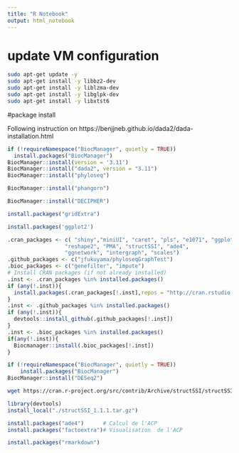 ```yaml
---
title: "R Notebook"
output: html_notebook
---
```

# update VM configuration
``` bash
sudo apt-get update -y 
sudo apt-get install -y libbz2-dev
sudo apt-get install -y liblzma-dev
sudo apt-get install -y libglpk-dev
sudo apt-get install -y libxtst6
```


#package install

Following instruction on https://benjjneb.github.io/dada2/dada-installation.html

```r
if (!requireNamespace("BiocManager", quietly = TRUE))
  install.packages("BiocManager")
BiocManager::install(version = '3.11')
BiocManager::install("dada2", version = "3.11")
BiocManager::install("phyloseq")
```
```r
BiocManager::install("phangorn")
```
```r
BiocManager::install("DECIPHER")
```

```r
install.packages("gridExtra")
```

```r
install.packages('ggplot2')
```
```r
.cran_packages <- c( "shiny","miniUI", "caret", "pls", "e1071", "ggplot2", "randomForest", "dplyr", "ggrepel", "nlme", "devtools",
                  "reshape2", "PMA", "structSSI", "ade4",
                  "ggnetwork", "intergraph", "scales")
.github_packages <- c("jfukuyama/phyloseqGraphTest")
.bioc_packages <- c("genefilter", "impute")
# Install CRAN packages (if not already installed)
.inst <- .cran_packages %in% installed.packages()
if (any(!.inst)){
  install.packages(.cran_packages[!.inst],repos = "http://cran.rstudio.com/")
}
.inst <- .github_packages %in% installed.packages()
if (any(!.inst)){
  devtools::install_github(.github_packages[!.inst])
}
.inst <- .bioc_packages %in% installed.packages()
if(any(!.inst)){
  Biocmanager::install(.bioc_packages[!.inst])
}
```

```r
if (!requireNamespace("BiocManager", quietly = TRUE))
    install.packages("BiocManager")
BiocManager::install("DESeq2")
```

```bash
wget https://cran.r-project.org/src/contrib/Archive/structSSI/structSSI_1.1.1.tar.gz
```


```r
library(devtools)
install_local("./structSSI_1.1.1.tar.gz")
```
```r
install.packages("ade4")      # Calcul de l'ACP
install.packages("factoextra")# Visualisation  de l'ACP
```

```r
install.packages("rmarkdown")
```